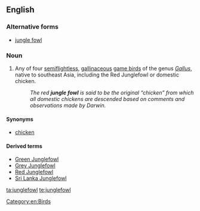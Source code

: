 ==English==

===Alternative forms===
* [[jungle fowl]]

===Noun===
{{en-noun|junglefowl}}

# Any of four [[semiflightless]], [[gallinaceous]] [[game bird]]s of the genus ''[[Gallus]]'', native to southeast Asia, including the Red Junglefowl or domestic chicken.
#: ''The red '''jungle fowl''' is said to be the original “chicken” from which all domestic chickens are descended based on comments and observations made by Darwin.''

====Synonyms====
* [[chicken]]

====Derived terms====
* [[Green Junglefowl]]
* [[Grey Junglefowl]]
* [[Red Junglefowl]]
* [[Sri Lanka Junglefowl]]

[[Category:en:Birds]]

[[ta:junglefowl]]
[[te:junglefowl]]